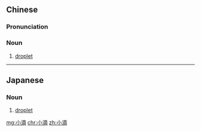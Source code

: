 ==Chinese==
{{zh-forms}}

===Pronunciation===
{{zh-pron
|m=xiǎodī
|c=siu2 dik1
|cat=n
}}

===Noun===
{{zh-noun}}

# [[droplet]]

----

==Japanese==
{{ja-kanjitab|しょう|てき|yomi=on}}

===Noun===
{{ja-noun|しょうてき}}

# [[droplet]]

[[mg:小滴]]
[[chr:小滴]]
[[zh:小滴]]